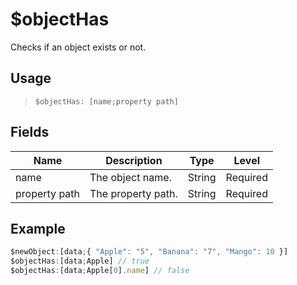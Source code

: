 # $objectHas
Checks if an object exists or not.

## Usage
> `$objectHas: [name;property path]`

## Fields
| Name          | Description        | Type   | Level    |
| ------------- | ------------------ | ------ | -------- |
| name          | The object name.   | String | Required |
| property path | The property path. | String | Required |

## Example
```js
$newObject:[data;{ "Apple": "5", "Banana": "7", "Mango": 10 }]
$objectHas:[data;Apple] // true
$objectHas:[data;Apple[0].name] // false
```